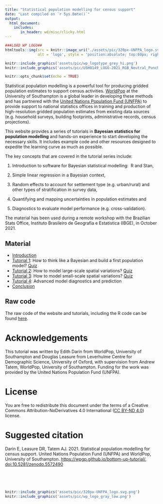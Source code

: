```yaml
---
title: "Statistical population modelling for census support"
date: "Last compiled on `r Sys.Date()`"
output: 
  html_document:
    includes:
       in_header: wd/misc/clicky.html
---
```

```r
###LOAD WP LOGO##
htmltools::img(src = knitr::image_uri("./assets/pic/320px-UNFPA_logo.svg.png"),
               alt = 'logo', style = 'position:absolute; top:60px; right:0; width: 25%; height: auto; padding:20px')

```
```r
knitr::include_graphics('assets/pic/wp_logotype_grey_hi.png')
knitr::include_graphics('assets/pic/USH0149_LOGO-2021_RGB_Neutral_Punched-AW.svg')
```
```r
knitr::opts_chunk$set(echo = TRUE)
```

Statistical population modelling is a powerful tool for producing gridded population estimates to support census activities. [WorldPop](https://www.worldpop.org/) at the University of Southampton is a global leader in developing these methods and has partnered with the [United Nations Population Fund (UNFPA)](https://www.unfpa.org/) to provide support to national statistics offices in training and production of high-resolution gridded population estimates from existing data sources (e.g. household surveys, building footprints, administrative records, census projections).

This website provides a series of tutorials in **Bayesian statistics for population modelling** and hands-on experience to start developing the necessary skills. It includes example code and other resources designed to expedite the learning curve as much as possible.

The key concepts that are covered in the tutorial series include:

1.  Introduction to software for Bayesian statistical modelling:  R and Stan,

2.  Simple linear regression in a Bayesian context,

3.  Random effects to account for settlement type (e.g. urban/rural) and other types of stratification in survey data,

4.  Quantifying and mapping uncertainties in population estimates and

5.  Diagnostics to evaluate model performance (e.g. cross-validation).

The material has been used during a remote workshop with the Brazilian Stats Office, Instituto Brasileiro de Geografia e Estatística (IBGE), in October 2021.

## Material

-   [Introduction](tutorials/day1_presentation.html)
-   [Tutorial 1](tutorials/tutorial1/tutorial1_linearRegression.html): How to think like a Bayesian and build a first population model? [Quiz](tutorials/quiz/mcq_tuto1.html)
-   [Tutorial 2](tutorials/tutorial2/tutorial2_hierarchicalModel.html): How to model large-scale spatial variations? [Quiz](tutorials/quiz/mcq_tuto2.html)
-   [Tutorial 3](tutorials/tutorial3/tutorial3_covariates.html): How to model small-scale spatial variations? [Quiz](tutorials/quiz/mcq_tuto3.html)
-   [Tutorial 4](tutorials/tutorial4/tutorial4_diagnosticsPrediction.html): Advanced model diagnostics and prediction
-   [Conclusion](tutorials/day5_presentation.html)

## Raw code

The raw code of the website and tutorials, including the R code can be found [here](https://github.com/wpgp/bottom-up-tutorial).

# Acknowledgements

This tutorial was written by Edith Darin from WorldPop, University of Southampton and Douglas Leasure from Leverhulme Centre for Demographic Science, University of Oxford, with supervision from Andrew Tatem, WorldPop, University of Southampton. Funding for the work was provided by the United Nations Population Fund (UNFPA).

# License

You are free to redistribute this document under the terms of a Creative Commons Attribution-NoDerivatives 4.0 International ([CC BY-ND 4.0](https://creativecommons.org/licenses/by-nd/4.0/)) license.

# Suggested citation

Darin E, Leasure DR, Tatem AJ. 2021. Statistical population modelling for census support. United Nations Population Fund (UNFPA) and WorldPop, University of Southampton. <https://wpgp.github.io/bottom-up-tutorial/>, <doi:10.5281/zenodo.5572490>

<br>

<br>

```r
knitr::include_graphics('assets/pic/320px-UNFPA_logo.svg.png')
knitr::include_graphics('assets/pic/wp_logo_gray_low.png')
```
